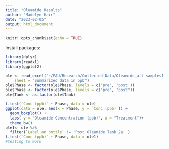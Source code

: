 ```yaml
---
title: "Oleamide Results"
author: "Madelyn Hair"
date: "2023-02-05"
output: html_document
---
```


```r
knitr::opts_chunk$set(echo = TRUE)
```
Install packages:
```r
library(dplyr)
library(readxl)
library(ggplot2)
```

```r

ole <- read_excel("~/FAU/Research/Collected Data/Oleamide_all samples1.xlsx", 
    sheet = "Summarized data in ppb")
ole$Phase <- factor(ole$Phase, levels = c('pre', 'post'))
ole$Phase <- factor(ole$Phase, levels = c("pre", "post"))
ole$Tank <- as.factor(ole$Tank)

t.test(`Conc (ppb)` ~ Phase, data = ole)
ggplot(data = ole, aes(x = Phase, y = `Conc (ppb)`)) + 
  geom_boxplot() +
  labs( y = "Oleamide Concentration (ppb)", x = "Treatment")+
  theme_bw()
ole1<- ole %>%
  filter(`Label on bottle` != 'Post Oleamide Tank 2a' )
t.test(`Conc (ppb)` ~ Phase, data = ole1)
#testing to work
```